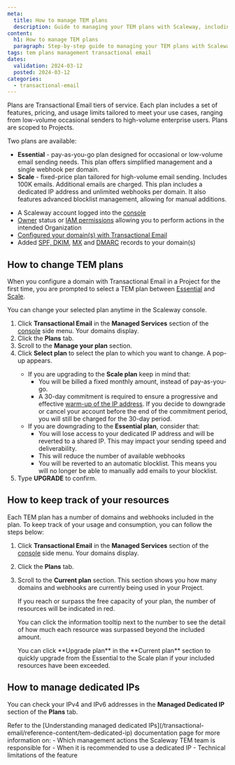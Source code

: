 ```yaml
---
meta:
  title: How to manage TEM plans
  description: Guide to managing your TEM plans with Scaleway, including upgrading, downgrading, and monitoring usage.
content:
  h1: How to manage TEM plans
  paragraph: Step-by-step guide to managing your TEM plans with Scaleway.
tags: tem plans management transactional email
dates:
  validation: 2024-03-12
  posted: 2024-03-12
categories:
  - transactional-email
---
```


Plans are Transactional Email tiers of service. Each plan includes a set of features, pricing, and usage limits tailored to meet your use cases, ranging from low-volume occasional senders to high-volume enterprise users. Plans are scoped to Projects.

Two plans are available:
  - **Essential** - pay-as-you-go plan designed for occasional or low-volume email sending needs. This plan offers simplified management and a single webhook per domain.
  - **Scale** - fixed-price plan tailored for high-volume email sending. Includes 100K emails. Additional emails are charged. This plan includes a dedicated IP address and unlimited webhooks per domain. It also features advanced blocklist management, allowing for manual additions.

<Macro id="requirements" />

- A Scaleway account logged into the [console](https://console.scaleway.com)
- [Owner](/iam/concepts/#owner) status or [IAM permissions](/iam/concepts/#permission) allowing you to perform actions in the intended Organization
- [Configured your domain(s) with Transactional Email](/transactional-email/how-to/configure-domain-with-transactional-email/)
- Added [SPF, DKIM](/transactional-email/how-to/add-spf-dkim-records-to-your-domain/), [MX](/transactional-email/how-to/add-mx-record-to-your-domain/) and [DMARC](/transactional-email/how-to/add-dmarc-record/) records to your domain(s)

## How to change TEM plans

When you configure a domain with Transactional Email in a Project for the first time, you are prompted to select a TEM plan between [Essential](/transactional-email/concepts#essential-plan) and [Scale](/transactional-email/concepts#scale-plan).

You can change your selected plan anytime in the Scaleway console.

1. Click **Transactional Email** in the **Managed Services** section of the [console](https://console.scaleway.com/) side menu. Your domains display.
2. Click the **Plans** tab.
3. Scroll to the **Manage your plan** section.
4. Click **Select plan** to select the plan to which you want to change. A pop-up appears.
    <Message type="important">
      - If you are upgrading to the **Scale plan** keep in mind that:
          - You will be billed a fixed monthly amount, instead of pay-as-you-go.
          - A 30-day commitment is required to ensure a progressive and effective [warm-up of the IP address](/transactional-email/concepts#ip-warm-up). If you decide to downgrade or cancel your account before the end of the commitment period, you will still be charged for the 30-day period.
      - If you are downgrading to the **Essential plan**, consider that:
          - You will lose access to your dedicated IP address and will be reverted to a shared IP. This may impact your sending speed and deliverability.
          - This will reduce the number of available webhooks
          - You will be reverted to an automatic blocklist. This means you will no longer be able to manually add emails to your blocklist.
    </Message>
5. Type **UPGRADE** to confirm.

## How to keep track of your resources

Each TEM plan has a number of domains and webhooks included in the plan. To keep track of your usage and consumption, you can follow the steps below:

1. Click **Transactional Email** in the **Managed Services** section of the [console](https://console.scaleway.com/) side menu. Your domains display.
2. Click the **Plans** tab.
3. Scroll to the **Current plan** section. This section shows you how many domains and webhooks are currently being used in your Project.

    If you reach or surpass the free capacity of your plan, the number of resources will be indicated in red.

    <Lightbox src="scaleway-tem-current-plan.webp" alt="A screenshot of the Scaleway console shows the current plan section. The Project is subscribed to the essential plan. 3 domains are used in this Project. A maximum of 5 domains are available with the Essential plan. 2 Webhooks used in this Project. 1 webhook is available per domain with the Essential plan. Free emails per month: 0/300. A button to upgrade plan is also shown." />

    You can click the information tooltip next to the number to see the detail of how much each resource was surpassed beyond the included amount.

    <Lightbox src="scaleway-tem-current-plan-tooltip.webp" alt="A screenshot of the Scaleway console shows the current plan section. The Project is subscribed to the essential plan. 3 domains are used in this Project. A maximum of 5 domains are available with the Essential plan. 2 Webhooks used in this Project. 1 webhook is available per domain with the Essential plan. Free emails per month: 0/300. A button to upgrade plan is also shown. An information box over the webhook section says: Max. number of webhooks exceeded. The exceeding webhooks are now read-only. Upgrade to the Scale plan to benefit from unlimited webhooks." />

      <Message type="tip">
        You can click **Upgrade plan** in the **Current plan** section to quickly upgrade from the Essential to the Scale plan if your included resources have been exceeded.
      </Message>

## How to manage dedicated IPs

<Macro id="dedicated-ip" />

You can check your IPv4 and IPv6 addresses in the **Managed Dedicated IP** section of the **Plans** tab.

<Message type="important">
  Refer to the [Understanding managed dedicated IPs](/transactional-email/reference-content/tem-dedicated-ip) documentation page for more information on:
    - Which management actions the Scaleway TEM team is responsible for
    - When it is recommended to use a dedicated IP
    - Technical limitations of the feature
</Message>

